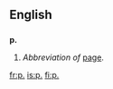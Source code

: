 {{see|Appendix:Variations of "p"}}

==English==

==={{abbreviation}}===
'''p.'''

# ''Abbreviation of'' [[page]].

[[fr:p.]]
[[is:p.]]
[[fi:p.]]